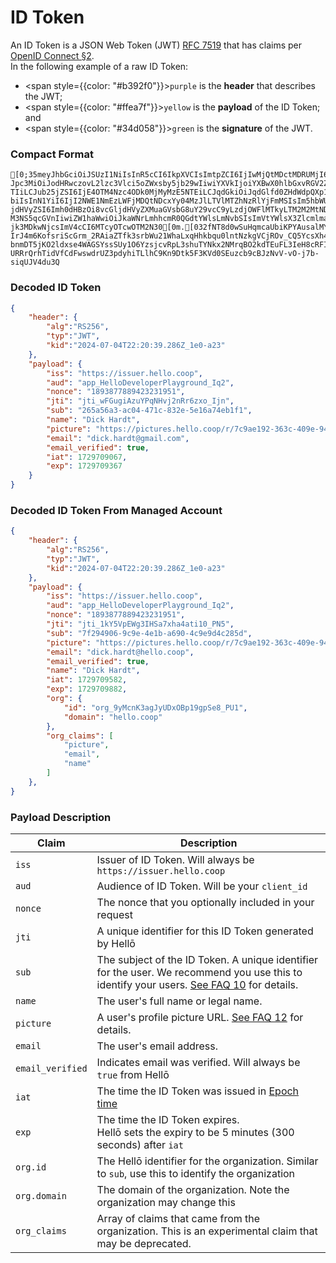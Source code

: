 # ID Token

An ID Token is a JSON Web Token (JWT) [RFC 7519](https://www.rfc-editor.org/rfc/rfc7519.html) that has claims per [OpenID Connect §2](https://openid.net/specs/openid-connect-core-1_0.html#IDToken).<br/>In the following example of a raw ID Token:
- <span style={{color: "#b392f0"}}>`purple`</span> is the **header** that describes the JWT;
- <span style={{color: "#ffea7f"}}>`yellow`</span> is the **payload** of the ID Token; and
- <span style={{color: "#34d058"}}>`green`</span> is the **signature** of the JWT.

### Compact Format

```ansi
[0;35meyJhbGciOiJSUzI1NiIsInR5cCI6IkpXVCIsImtpZCI6IjIwMjQtMDctMDRUMjI6MjA6MzkuMjg2Wl8xZTAYTIzIn00[0m.[0;33mey
Jpc3MiOiJodHRwczovL2lzc3Vlci5oZWxsby5jb29wIiwiYXVkIjoiYXBwX0hlbGxvRGV2ZWxvcGVyUGxheWdyb3VuZF9Jc
TIiLCJub25jZSI6IjE4OTM4Nzc4ODk0MjMyMzE5NTEiLCJqdGkiOiJqdGlfd0ZHdWdpQXp1WVBxTkh2ajJuUnI2enhvX0lq
biIsInN1YiI6IjI2NWE1NmEzLWFjMDQtNDcxYy04MzJlLTVlMTZhNzRlYjFmMSIsIm5hbWUiOiJEaWNrIEhhcmR0IiwicGl
jdHVyZSI6Imh0dHBzOi8vcGljdHVyZXMuaGVsbG8uY29vcC9yLzdjOWFlMTkyLTM2M2MtNDA5ZS05NDVhLWYyNWU1ODMzZT
M3NS5qcGVnIiwiZW1haWwiOiJkaWNrLmhhcmR0QGdtYWlsLmNvbSIsImVtYWlsX3ZlcmlmaWVkIjp0cnVlLCJpYXQiOjE3M
jk3MDkwNjcsImV4cCI6MTcyOTcwOTM2N30[0m.[032fNT8d0wSuHqmcaUbiKPYAusalMYJcGj8w726pE8WvfYwlDtms3tMovj7U9eGTwqQykf_tlbz
IrJ4m6KofsriScGrm_2RAiaZTfk3srbWu21WhaLxqHhkbqu0lntNzkgVCjROv_CQ5YcsXh4L0aAJmKpkL3lVATMQSMxBUY0
bnmDT5jKO2ldxse4WAGSYssSUy1O6YzsjcvRpL3shuTYNkx2NMrqBO2kdTEuFL3IeH8cRFI6x52w7TJKJXs0n8qRVdaul64
URRrQrhTidVfCdFwswdrUZ3pdyhiTLlhC9Kn9Dtk5F3KVd0SEuzcb9cBJzNvV-vO-j7b-siqUJV4du3Q
```

### Decoded ID Token

```json
{
    "header": {
        "alg":"RS256",
        "typ":"JWT",
        "kid":"2024-07-04T22:20:39.286Z_1e0-a23"
    },
    "payload": {
        "iss": "https://issuer.hello.coop",
        "aud": "app_HelloDeveloperPlayground_Iq2",
        "nonce": "1893877889423231951",
        "jti": "jti_wFGugiAzuYPqNHvj2nRr6zxo_Ijn",
        "sub": "265a56a3-ac04-471c-832e-5e16a74eb1f1",
        "name": "Dick Hardt",
        "picture": "https://pictures.hello.coop/r/7c9ae192-363c-409e-945a-f25e5833e375.jpeg",
        "email": "dick.hardt@gmail.com",
        "email_verified": true,
        "iat": 1729709067,
        "exp": 1729709367
    }
}
```

### Decoded ID Token From Managed Account

```json
{
    "header": {
        "alg":"RS256",
        "typ":"JWT",
        "kid":"2024-07-04T22:20:39.286Z_1e0-a23"
    },
    "payload": {
        "iss": "https://issuer.hello.coop",
        "aud": "app_HelloDeveloperPlayground_Iq2",
        "nonce": "1893877889423231951",
        "jti": "jti_1kY5VpEWg3IHSa7xha4ati10_PN5",
        "sub": "7f294906-9c9e-4e1b-a690-4c9e9d4c285d",
        "picture": "https://pictures.hello.coop/r/7c9ae192-363c-409e-945a-f25e5833e375.jpeg",
        "email": "dick.hardt@hello.coop",
        "email_verified": true,
        "name": "Dick Hardt",
        "iat": 1729709582,
        "exp": 1729709882,
        "org": {
            "id": "org_9yMcnK3agJyUDxOBp19gpSe8_PU1",
            "domain": "hello.coop"
        },
        "org_claims": [
            "picture",
            "email",
            "name"
        ]
    },
}
```

### Payload Description

|Claim|Description|
|---|---|
|`iss`|Issuer of ID Token. Will always be `https://issuer.hello.coop`|
|`aud`|Audience of ID Token. Will be your `client_id`|
|`nonce`|The nonce that you optionally included in your request|
|`jti`|A unique identifier for this ID Token generated by Hellō|
|`sub`|The subject of the ID Token. A unique identifier for the user. We recommend you use this to identify your users. [See FAQ 10](/faqs/#_10-why-should-i-use-the-sub-claim-to-identify-my-users) for details.|
|`name`|The user's full name or legal name.|
|`picture`|A user's profile picture URL. [See FAQ 12](/faqs/#_12-what-can-i-do-with-the-picture-url-i-receive) for details.|
|`email`|The user's email address.|
|`email_verified`|Indicates email was verified. Will always be `true` from Hellō|
|`iat`|The time the ID Token was issued in [Epoch time](https://en.wikipedia.org/wiki/Unix_time)|
|`exp`|The time the ID Token expires.<br/>Hellō sets the expiry to be 5 minutes (300 seconds) after `iat`|
|`org.id`|The Hellō identifier for the organization. Similar to `sub`, use this to identify the organization|
|`org.domain`|The domain of the organization. Note the organization may change this|
|`org_claims`|Array of claims that came from the organization. This is an experimental claim that may be deprecated.|
